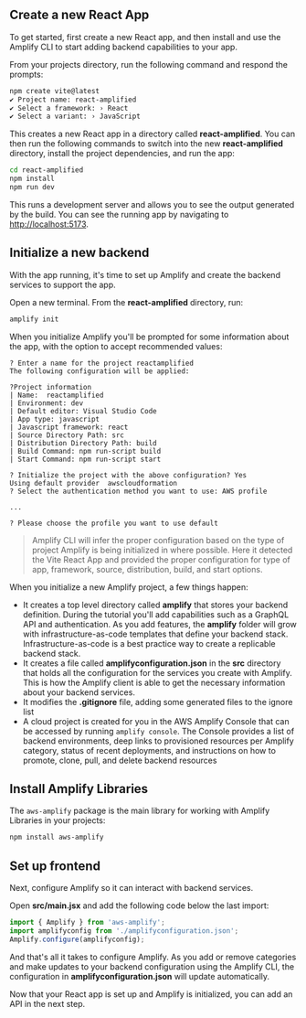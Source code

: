 ## Create a new React App

To get started, first create a new React app, and then install and use the Amplify CLI to start adding backend capabilities to your app.

From your projects directory, run the following command and respond the prompts:

```bash
npm create vite@latest
✔ Project name: react-amplified
✔ Select a framework: › React
✔ Select a variant: › JavaScript
```

This creates a new React app in a directory called **react-amplified**. You can then run the following commands to switch into the new **react-amplified** directory, install the project dependencies, and run the app:

```bash
cd react-amplified
npm install
npm run dev
```

This runs a development server and allows you to see the output generated by the build. You can see the running app by navigating to [http://localhost:5173](http://localhost:5173).

## Initialize a new backend

With the app running, it's time to set up Amplify and create the backend services to support the app.

Open a new terminal. From the **react-amplified** directory, run:

```bash
amplify init
```

When you initialize Amplify you'll be prompted for some information about the app, with the option to accept recommended values:

```console
? Enter a name for the project reactamplified
The following configuration will be applied:

?Project information
| Name:  reactamplified
| Environment: dev
| Default editor: Visual Studio Code
| App type: javascript
| Javascript framework: react
| Source Directory Path: src
| Distribution Directory Path: build
| Build Command: npm run-script build
| Start Command: npm run-script start

? Initialize the project with the above configuration? Yes
Using default provider  awscloudformation
? Select the authentication method you want to use: AWS profile

...

? Please choose the profile you want to use default
```

> Amplify CLI will infer the proper configuration based on the type of project Amplify is being initialized in where possible. Here it detected the Vite React App and provided the proper configuration for type of app, framework, source, distribution, build, and start options.

When you initialize a new Amplify project, a few things happen:

- It creates a top level directory called **amplify** that stores your backend definition. During the tutorial you'll add capabilities such as a GraphQL API and authentication. As you add features, the **amplify** folder will grow with infrastructure-as-code templates that define your backend stack. Infrastructure-as-code is a best practice way to create a replicable backend stack.
- It creates a file called **amplifyconfiguration.json** in the **src** directory that holds all the configuration for the services you create with Amplify. This is how the Amplify client is able to get the necessary information about your backend services.
- It modifies the **.gitignore** file, adding some generated files to the ignore list
- A cloud project is created for you in the AWS Amplify Console that can be accessed by running `amplify console`. The Console provides a list of backend environments, deep links to provisioned resources per Amplify category, status of recent deployments, and instructions on how to promote, clone, pull, and delete backend resources

## Install Amplify Libraries

The `aws-amplify` package is the main library for working with Amplify Libraries in your projects:

```bash
npm install aws-amplify
```

## Set up frontend

Next, configure Amplify so it can interact with backend services.

Open **src/main.jsx** and add the following code below the last import:

```javascript
import { Amplify } from 'aws-amplify';
import amplifyconfig from './amplifyconfiguration.json';
Amplify.configure(amplifyconfig);
```

And that's all it takes to configure Amplify. As you add or remove categories and make updates to your backend configuration using the Amplify CLI, the configuration in **amplifyconfiguration.json** will update automatically.

Now that your React app is set up and Amplify is initialized, you can add an API in the next step.
